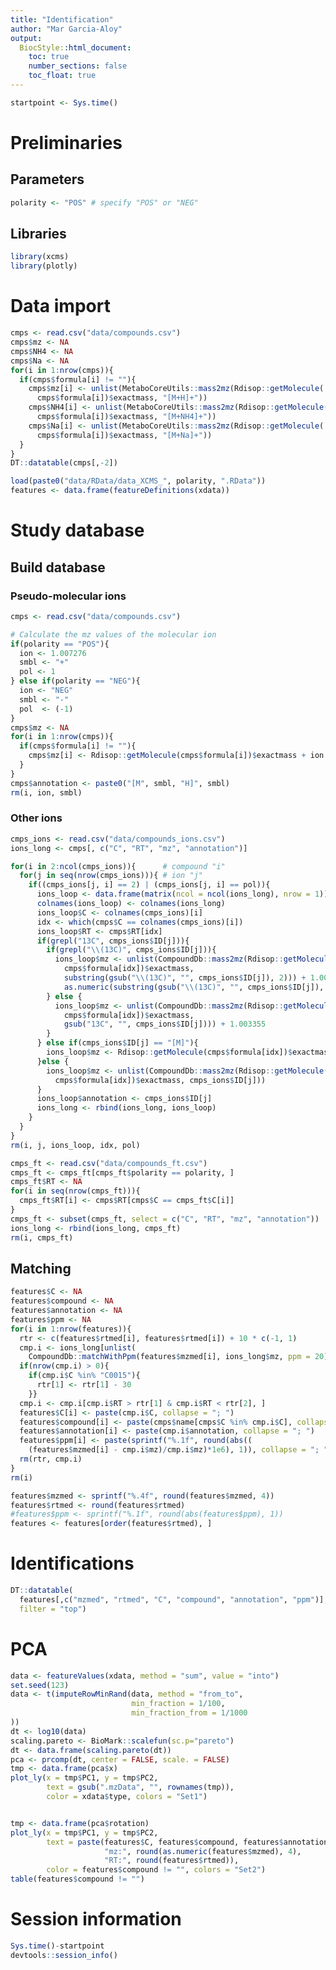 ```yaml
---
title: "Identification"
author: "Mar Garcia-Aloy"
output: 
  BiocStyle::html_document:
    toc: true
    number_sections: false
    toc_float: true
---
```


```r
startpoint <- Sys.time()
```

# Preliminaries

## Parameters

```r
polarity <- "POS" # specify "POS" or "NEG"
```


## Libraries

```r
library(xcms)
library(plotly)
```


# Data import

```r
cmps <- read.csv("data/compounds.csv")
cmps$mz <- NA
cmps$NH4 <- NA
cmps$Na <- NA
for(i in 1:nrow(cmps)){
  if(cmps$formula[i] != ""){
    cmps$mz[i] <- unlist(MetaboCoreUtils::mass2mz(Rdisop::getMolecule(
      cmps$formula[i])$exactmass, "[M+H]+"))
    cmps$NH4[i] <- unlist(MetaboCoreUtils::mass2mz(Rdisop::getMolecule(
      cmps$formula[i])$exactmass, "[M+NH4]+"))
    cmps$Na[i] <- unlist(MetaboCoreUtils::mass2mz(Rdisop::getMolecule(
      cmps$formula[i])$exactmass, "[M+Na]+"))
  }
}
DT::datatable(cmps[,-2])

load(paste0("data/RData/data_XCMS_", polarity, ".RData"))
features <- data.frame(featureDefinitions(xdata))
```


# Study database

## Build database

### Pseudo-molecular ions

```r
cmps <- read.csv("data/compounds.csv")

# Calculate the mz values of the molecular ion
if(polarity == "POS"){
  ion <- 1.007276
  smbl <- "+"
  pol <- 1
} else if(polarity == "NEG"){
  ion <- "NEG"
  smbl <- "-"
  pol  <- (-1)
}
cmps$mz <- NA
for(i in 1:nrow(cmps)){
  if(cmps$formula[i] != ""){
    cmps$mz[i] <- Rdisop::getMolecule(cmps$formula[i])$exactmass + ion
  }
}
cmps$annotation <- paste0("[M", smbl, "H]", smbl)
rm(i, ion, smbl)
```


### Other ions

```r
cmps_ions <- read.csv("data/compounds_ions.csv")
ions_long <- cmps[, c("C", "RT", "mz", "annotation")]

for(i in 2:ncol(cmps_ions)){      # compound "i"
  for(j in seq(nrow(cmps_ions))){ # ion "j"
    if((cmps_ions[j, i] == 2) | (cmps_ions[j, i] == pol)){
      ions_loop <- data.frame(matrix(ncol = ncol(ions_long), nrow = 1))
      colnames(ions_loop) <- colnames(ions_long)
      ions_loop$C <- colnames(cmps_ions)[i]
      idx <- which(cmps$C == colnames(cmps_ions)[i])
      ions_loop$RT <- cmps$RT[idx]
      if(grepl("13C", cmps_ions$ID[j])){
        if(grepl("\\(13C)", cmps_ions$ID[j])){
          ions_loop$mz <- unlist(CompoundDb::mass2mz(Rdisop::getMolecule(
            cmps$formula[idx])$exactmass, 
            substring(gsub("\\(13C)", "", cmps_ions$ID[j]), 2))) + 1.003355 * 
            as.numeric(substring(gsub("\\(13C)", "", cmps_ions$ID[j]), 1, 1))
        } else {
          ions_loop$mz <- unlist(CompoundDb::mass2mz(Rdisop::getMolecule(
            cmps$formula[idx])$exactmass, 
            gsub("13C", "", cmps_ions$ID[j]))) + 1.003355
        }
      } else if(cmps_ions$ID[j] == "[M]"){
        ions_loop$mz <- Rdisop::getMolecule(cmps$formula[idx])$exactmass
      }else {
        ions_loop$mz <- unlist(CompoundDb::mass2mz(Rdisop::getMolecule(
          cmps$formula[idx])$exactmass, cmps_ions$ID[j]))
      }
      ions_loop$annotation <- cmps_ions$ID[j] 
      ions_long <- rbind(ions_long, ions_loop)
    }
  }
}
rm(i, j, ions_loop, idx, pol)

cmps_ft <- read.csv("data/compounds_ft.csv")
cmps_ft <- cmps_ft[cmps_ft$polarity == polarity, ]
cmps_ft$RT <- NA
for(i in seq(nrow(cmps_ft))){
  cmps_ft$RT[i] <- cmps$RT[cmps$C == cmps_ft$C[i]]
}
cmps_ft <- subset(cmps_ft, select = c("C", "RT", "mz", "annotation"))
ions_long <- rbind(ions_long, cmps_ft)
rm(i, cmps_ft)
```


## Matching

```r
features$C <- NA
features$compound <- NA
features$annotation <- NA
features$ppm <- NA
for(i in 1:nrow(features)){
  rtr <- c(features$rtmed[i], features$rtmed[i]) + 10 * c(-1, 1)
  cmp.i <- ions_long[unlist(
    CompoundDb::matchWithPpm(features$mzmed[i], ions_long$mz, ppm = 20)), ]
  if(nrow(cmp.i) > 0){
    if(cmp.i$C %in% "C0015"){
      rtr[1] <- rtr[1] - 30
    }}
  cmp.i <- cmp.i[cmp.i$RT > rtr[1] & cmp.i$RT < rtr[2], ]
  features$C[i] <- paste(cmp.i$C, collapse = "; ")
  features$compound[i] <- paste(cmps$name[cmps$C %in% cmp.i$C], collapse = "; ")
  features$annotation[i] <- paste(cmp.i$annotation, collapse = "; ")
  features$ppm[i] <- paste(sprintf("%.1f", round(abs((
    (features$mzmed[i] - cmp.i$mz)/cmp.i$mz)*1e6), 1)), collapse = "; ")
  rm(rtr, cmp.i)
}
rm(i)

features$mzmed <- sprintf("%.4f", round(features$mzmed, 4))
features$rtmed <- round(features$rtmed)
#features$ppm <- sprintf("%.1f", round(abs(features$ppm), 1))
features <- features[order(features$rtmed), ]
```


# Identifications

```r
DT::datatable(
  features[,c("mzmed", "rtmed", "C", "compound", "annotation", "ppm")], 
  filter = "top")
```

# PCA

```r
data <- featureValues(xdata, method = "sum", value = "into")
set.seed(123)
data <- t(imputeRowMinRand(data, method = "from_to",
                           min_fraction = 1/100,
                           min_fraction_from = 1/1000
))
dt <- log10(data)
scaling.pareto <- BioMark::scalefun(sc.p="pareto")
dt <- data.frame(scaling.pareto(dt))
pca <- prcomp(dt, center = FALSE, scale. = FALSE)
tmp <- data.frame(pca$x)
plot_ly(x = tmp$PC1, y = tmp$PC2,
        text = gsub(".mzData", "", rownames(tmp)),
        color = xdata$type, colors = "Set1")


tmp <- data.frame(pca$rotation)
plot_ly(x = tmp$PC1, y = tmp$PC2,
        text = paste(features$C, features$compound, features$annotation, 
                     "mz:", round(as.numeric(features$mzmed), 4), 
                     "RT:", round(features$rtmed)), 
        color = features$compound != "", colors = "Set2")
table(features$compound != "")
```


# Session information

```r
Sys.time()-startpoint
devtools::session_info()
```